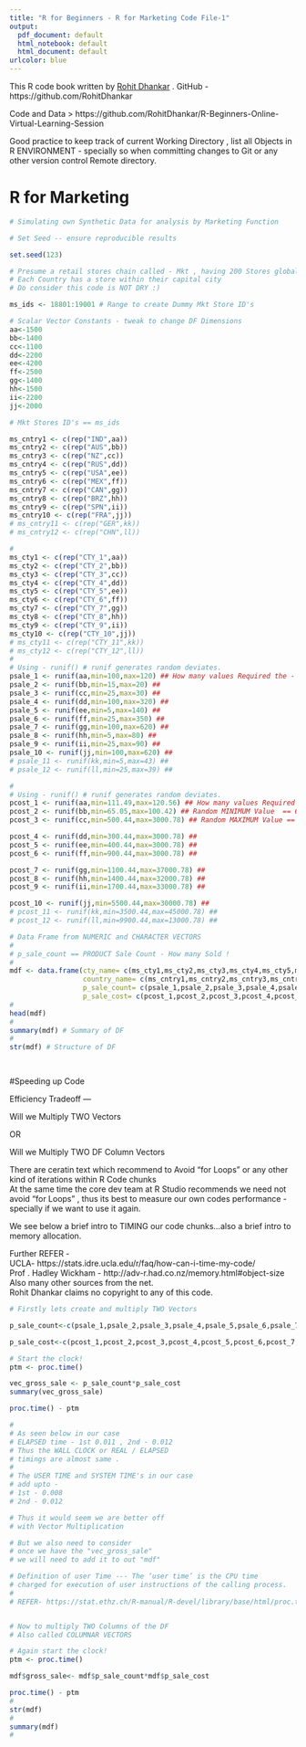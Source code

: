 ```yaml
---
title: "R for Beginners - R for Marketing Code File-1"
output:
  pdf_document: default
  html_notebook: default
  html_document: default
urlcolor: blue
---
```



This R code book written by [Rohit Dhankar](https://github.com/RohitDhankar) . GitHub - https://github.com/RohitDhankar 

Code and Data > https://github.com/RohitDhankar/R-Beginners-Online-Virtual-Learning-Session    

Good practice to keep track of current Working Directory , list all Objects in R ENVIRONMENT - specially so when committing changes to Git or any other version control Remote directory. 

# R for Marketing 

```r
# Simulating own Synthetic Data for analysis by Marketing Function

# Set Seed -- ensure reproducible results 

set.seed(123)

# Presume a retail stores chain called - Mkt , having 200 Stores globally
# Each Country has a store within their capital city
# Do consider this code is NOT DRY :) 

ms_ids <- 18801:19001 # Range to create Dummy Mkt Store ID's 

# Scalar Vector Constants - tweak to change DF Dimensions
aa<-1500
bb<-1400
cc<-1100
dd<-2200
ee<-4200
ff<-2500
gg<-1400
hh<-1500
ii<-2200
jj<-2000

# Mkt Stores ID's == ms_ids

ms_cntry1 <- c(rep("IND",aa))
ms_cntry2 <- c(rep("AUS",bb))
ms_cntry3 <- c(rep("NZ",cc))
ms_cntry4 <- c(rep("RUS",dd))
ms_cntry5 <- c(rep("USA",ee))
ms_cntry6 <- c(rep("MEX",ff))
ms_cntry7 <- c(rep("CAN",gg))
ms_cntry8 <- c(rep("BRZ",hh))
ms_cntry9 <- c(rep("SPN",ii))
ms_cntry10 <- c(rep("FRA",jj))
# ms_cntry11 <- c(rep("GER",kk))
# ms_cntry12 <- c(rep("CHN",ll))

#
ms_cty1 <- c(rep("CTY_1",aa))
ms_cty2 <- c(rep("CTY_2",bb))
ms_cty3 <- c(rep("CTY_3",cc))
ms_cty4 <- c(rep("CTY_4",dd))
ms_cty5 <- c(rep("CTY_5",ee))
ms_cty6 <- c(rep("CTY_6",ff))
ms_cty7 <- c(rep("CTY_7",gg))
ms_cty8 <- c(rep("CTY_8",hh))
ms_cty9 <- c(rep("CTY_9",ii))
ms_cty10 <- c(rep("CTY_10",jj))
# ms_cty11 <- c(rep("CTY_11",kk))
# ms_cty12 <- c(rep("CTY_12",ll))
#
# Using - runif() # runif generates random deviates.
psale_1 <- runif(aa,min=100,max=120) ## How many values Required the - N == aa
psale_2 <- runif(bb,min=15,max=20) ##
psale_3 <- runif(cc,min=25,max=30) ## 
psale_4 <- runif(dd,min=100,max=320) ## 
psale_5 <- runif(ee,min=5,max=140) ## 
psale_6 <- runif(ff,min=25,max=350) ## 
psale_7 <- runif(gg,min=100,max=620) ## 
psale_8 <- runif(hh,min=5,max=80) ## 
psale_9 <- runif(ii,min=25,max=90) ## 
psale_10 <- runif(jj,min=100,max=620) ## 
# psale_11 <- runif(kk,min=5,max=43) ## 
# psale_12 <- runif(ll,min=25,max=39) ## 

#
# Using - runif() # runif generates random deviates.
pcost_1 <- runif(aa,min=111.49,max=120.56) ## How many values Required the - N == 5
pcost_2 <- runif(bb,min=65.05,max=100.42) ## Random MINIMUM Value  == 65.05 
pcost_3 <- runif(cc,min=500.44,max=3000.78) ## Random MAXIMUM Value == 3000.78

pcost_4 <- runif(dd,min=300.44,max=3000.78) ##
pcost_5 <- runif(ee,min=400.44,max=3000.78) ##
pcost_6 <- runif(ff,min=900.44,max=3000.78) ##

pcost_7 <- runif(gg,min=1100.44,max=37000.78) ##
pcost_8 <- runif(hh,min=1400.44,max=32000.78) ##
pcost_9 <- runif(ii,min=1700.44,max=33000.78) ##

pcost_10 <- runif(jj,min=5500.44,max=30000.78) ##
# pcost_11 <- runif(kk,min=3500.44,max=45000.78) ##
# pcost_12 <- runif(ll,min=9900.44,max=13000.78) ##

# Data Frame from NUMERIC and CHARACTER VECTORS 
#
# p_sale_count == PRODUCT Sale Count - How many Sold !
# 
mdf <- data.frame(cty_name= c(ms_cty1,ms_cty2,ms_cty3,ms_cty4,ms_cty5,ms_cty6,ms_cty7,ms_cty8,ms_cty9,ms_cty10),
                  country_name= c(ms_cntry1,ms_cntry2,ms_cntry3,ms_cntry4,ms_cntry5,ms_cntry6,ms_cntry7,ms_cntry8,ms_cntry9,ms_cntry10),
                  p_sale_count= c(psale_1,psale_2,psale_3,psale_4,psale_5,psale_6,psale_7,psale_8,psale_9,psale_10),
                  p_sale_cost= c(pcost_1,pcost_2,pcost_3,pcost_4,pcost_5,pcost_6,pcost_7,pcost_8,pcost_9,pcost_10))
#
head(mdf)
#
summary(mdf) # Summary of DF
#
str(mdf) # Structure of DF 

 
```
#Speeding up Code  

Efficiency Tradeoff --- 

Will we Multiply TWO Vectors 

OR 

Will we Multiply TWO DF Column Vectors 

There are ceratin text which recommend to Avoid "for Loops" 
or any other kind of iterations within R Code chunks  
At the same time the core dev team at R Studio recommends 
we need not avoid "for Loops" , thus its best to measure 
our own codes performance - specially if we want to use it again. 

We see below a brief intro to TIMING our code chunks...also
a brief intro to memory allocation.   

Further REFER -  
UCLA- https://stats.idre.ucla.edu/r/faq/how-can-i-time-my-code/  
Prof . Hadley Wickham - http://adv-r.had.co.nz/memory.html#object-size  
Also many other sources from the net.  
Rohit Dhankar claims no copyright to any of this code.   







```r

# Firstly lets create and multiply TWO Vectors 

p_sale_count<-c(psale_1,psale_2,psale_3,psale_4,psale_5,psale_6,psale_7,psale_8,psale_9,psale_10)

p_sale_cost<-c(pcost_1,pcost_2,pcost_3,pcost_4,pcost_5,pcost_6,pcost_7,pcost_8,pcost_9,pcost_10)


```



```r

# Start the clock!
ptm <- proc.time()

vec_gross_sale <- p_sale_count*p_sale_cost
summary(vec_gross_sale)

proc.time() - ptm 

#
# As seen below in our case 
# ELAPSED time - 1st 0.011 , 2nd - 0.012
# Thus the WALL CLOCK or REAL / ELAPSED 
# timings are almost same . 
#
# The USER TIME and SYSTEM TIME's in our case 
# add upto - 
# 1st - 0.008
# 2nd - 0.012

# Thus it would seem we are better off 
# with Vector Multiplication

# But we also need to consider 
# once we have the "vec_gross_sale" 
# we will need to add it to out "mdf"

# Definition of user Time --- The ‘user time’ is the CPU time 
# charged for execution of user instructions of the calling process.
#
# REFER- https://stat.ethz.ch/R-manual/R-devel/library/base/html/proc.time.html



```


```r

# Now to multiply TWO Columns of the DF 
# Also called COLUMNAR VECTORS 

# Again start the clock!
ptm <- proc.time()

mdf$gross_sale<- mdf$p_sale_count*mdf$p_sale_cost

proc.time() - ptm 
#
str(mdf)
#
summary(mdf)
#

```


```r


```




```r


```



```r


```



```r


```




```r


```




```r


```




```r


```




```r


```




```r


```




```r


```




```r


```




```r


```
